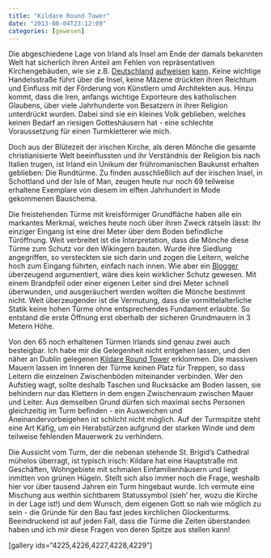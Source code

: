 ```yaml
---
title: "Kildare Round Tower"
date: "2013-08-04T23:12:09"
categories: [gewesen]
---
```


Die abgeschiedene Lage von Irland als Insel am Ende der damals bekannten Welt hat sicherlich ihren Anteil am Fehlen von repräsentativen Kirchengebäuden, wie sie z.B. [Deutschland](/blog/2005/09/09/koln-im-september/) [aufweisen](/blog/2005/10/05/in-ulm-um-ulm-und-um-ulm-herum/) [kann](/blog/2011/04/27/backsteingotik-mit-turmbefahrung/). Keine wichtige Handelsstraße führt über die Insel, keine Mäzene drückten ihren Reichtum und Einfluss mit der Förderung von Künstlern umd Architekten aus. Hinzu kommt, dass die Iren, anfangs wichtige Exporteure des katholischen Glaubens, über viele Jahrhunderte von Besatzern in ihrer Religion unterdrückt wurden. Dabei sind sie ein kleines Volk geblieben, welches keinen Bedarf an riesigen Gotteshäusern hat - eine schlechte Voraussetzung für einen Turmkletterer wie mich.

Doch aus der Blütezeit der irischen Kirche, als deren Mönche die gesamte christianisierte Welt beeinflussten und ihr Verständnis der Religion bis nach Italien trugen, ist Irland ein Unikum der frühromanischen Baukunst erhalten geblieben: Die Rundtürme. Zu finden ausschließlich auf der irischen Insel, in Schottland und der Isle of Man, zeugen heute nur noch 69 teilweise erhaltene Exemplare von diesem im elften Jahrhundert in Mode gekommenen Bauschema.

Die freistehenden Türme mit kreisförmiger Grundfläche haben alle ein markantes Merkmal, welches heute noch über ihren Zweck rätseln lässt: Ihr einziger Eingang ist eine drei Meter über dem Boden befindliche Türöffnung. Weit verbreitet ist die Interpretation, dass die Mönche diese Türme zum Schutz vor den Wikingern bauten. Wurde ihre Siedlung angegriffen, so versteckten sie sich darin und zogen die Leitern, welche hoch zum Eingang führten, einfach nach innen. Wie aber ein [Blogger](http://gotireland.com/2012/09/04/round-towers-the-medieval-mysterious-marvels-of-ireland/) überzeugend argumentiert, wäre dies kein wirklicher Schutz gewesen. Mit einem Brandpfeil oder einer eigenen Leiter sind drei Meter schnell überwunden, und ausgeräuchert werden wollten die Mönche bestimmt nicht. Weit überzeugender ist die Vermutung, dass die vormittelalterliche Statik keine hohen Türme ohne entsprechendes Fundament erlaubte. So entstand die erste Öffnung erst oberhalb der sicheren Grundmauern in 3 Metern Höhe.

Von den 65 noch erhaltenen Türmen Irlands sind genau zwei auch besteigbar. Ich habe mir die Gelegenheit nicht entgehen lassen, und den näher an Dublin gelegenen [Kildare Round Tower](http://www.voicesfromthedawn.com/kildare-round-tower/) erklommen. Die massiven Mauern lassen im Inneren der Türme keinen Platz für Treppen, so dass Leitern die einzelnen Zwischenböden miteinander verbinden. Wer den Aufstieg wagt, sollte deshalb Taschen und Rucksäcke am Boden lassen, sie behindern nur das Klettern in dem engen Zwischenraum zwischen Mauer und Leiter. Aus demselben Grund dürfen sich maximal sechs Personen gleichzeitig im Turm befinden - ein Ausweichen und Aneinandervorbeigehen ist schlicht nicht möglich. Auf der Turmspitze steht eine Art Käfig, um ein Herabstürzen aufgrund der starken Winde und dem teilweise fehlenden Mauerwerk zu verhindern.

Die Aussicht vom Turm, der die nebenan stehende St. Brigid’s Cathedral mühelos überragt, ist typisch irisch: Kildare hat eine Hauptstraße mit Geschäften, Wohngebiete mit schmalen Einfamilienhäusern und liegt inmitten von grünen Hügeln. Stellt sich also immer noch die Frage, weshalb hier vor über tausend Jahren ein Turm hingebaut wurde. Ich vermute eine Mischung aus weithin sichtbarem Statussymbol (sieh' her, wozu die Kirche in der Lage ist!) und dem Wunsch, dem eigenen Gott so nah wie möglich zu sein - die Gründe für den Bau fast jedes kirchlichen Glockenturms. Beeindruckend ist auf jeden Fall, dass die Türme die Zeiten überstanden haben und ich mir diese Fragen von deren Spitze aus stellen kann!

[gallery ids="4225,4226,4227,4228,4229"]
